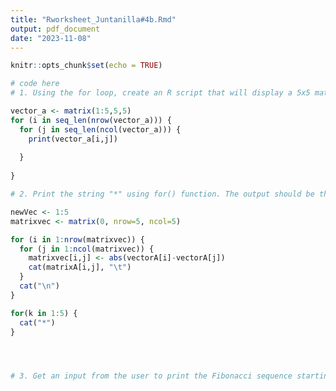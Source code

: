 ```yaml
---
title: "Rworksheet_Juntanilla#4b.Rmd"
output: pdf_document
date: "2023-11-08"
---
```


```r
knitr::opts_chunk$set(echo = TRUE)
```


```r
# code here
# 1. Using the for loop, create an R script that will display a 5x5 matrix as shown in Figure 1. It must contain vectorA = [1,2,3,4,5] and a 5 x 5 zero matrix.

vector_a <- matrix(1:5,5,5)
for (i in seq_len(nrow(vector_a))) {
  for (j in seq_len(ncol(vector_a))) {
    print(vector_a[i,j])
    
  }
  
}

# 2. Print the string "*" using for() function. The output should be the same as shown in Figure 1.

newVec <- 1:5
matrixvec <- matrix(0, nrow=5, ncol=5)

for (i in 1:nrow(matrixvec)) {
  for (j in 1:ncol(matrixvec)) {
    matrixvec[i,j] <- abs(vectorA[i]-vectorA[j])
    cat(matrixA[i,j], "\t")
  }
  cat("\n")
}

for(k in 1:5) {
  cat("*")
}




# 3. Get an input from the user to print the Fibonacci sequence starting from the 1st input up to 500. Use repeat and break statements. Write the R Scripts and its output.


```
